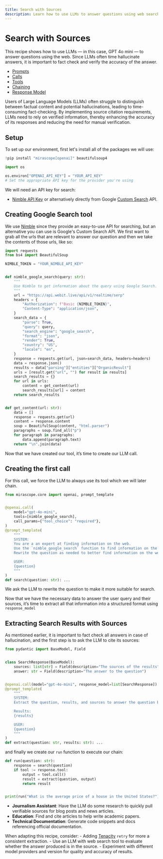 ```yaml
---
title: Search with Sources
description: Learn how to use LLMs to answer questions using web search while providing source citations to verify accuracy and reduce hallucinations.
---
```


# Search with Sources

This recipe shows how to use LLMs — in this case, GPT 4o mini — to answer questions using the web. Since LLMs often time hallucinate answers, it is important to fact check and verify the accuracy of the answer.

<Info title="Mirascope Concepts Used" collapsible={true} defaultOpen={false}>
<ul>
<li><a href="/docs/mirascope/learn/prompts/">Prompts</a></li>
<li><a href="/docs/mirascope/learn/calls/">Calls</a></li>
<li><a href="/docs/mirascope/learn/tools/">Tools</a></li>
<li><a href="/docs/mirascope/learn/chaining/">Chaining</a></li>
<li><a href="/docs/mirascope/learn/response_models/">Response Model</a></li>
</ul>
</Info>

<Note title="Background">
<p>
Users of Large Language Models (LLMs) often struggle to distinguish between factual content and potential hallucinations, leading to time-consuming fact-checking. By implementing source citation requirements, LLMs need to rely on verified information, thereby enhancing the accuracy of its responses and reducing the need for manual verification.
</p>
</Note>

## Setup

To set up our environment, first let's install all of the packages we will use:


```python
!pip install "mirascope[openai]" beautifulsoup4
```


```python
import os

os.environ["OPENAI_API_KEY"] = "YOUR_API_KEY"
# Set the appropriate API key for the provider you're using
```


We will need an API key for search:

- [Nimble API Key](https://nimbleway.com/) or alternatively directly from Google [Custom Search](https://developers.google.com/custom-search/v1/introduction/) API.

## Creating Google Search tool

We use [Nimble](https://nimbleway.com/) since they provide an easy-to-use API for searching, but an alternative you can use is Google's Custom Search API. We first want to grab all the urls that are relevant to answer our question and then we take the contents of those urls, like so:


```python
import requests
from bs4 import BeautifulSoup

NIMBLE_TOKEN = "YOUR_NIMBLE_API_KEY"


def nimble_google_search(query: str):
    """
    Use Nimble to get information about the query using Google Search.
    """
    url = "https://api.webit.live/api/v1/realtime/serp"
    headers = {
        "Authorization": f"Basic {NIMBLE_TOKEN}",
        "Content-Type": "application/json",
    }
    search_data = {
        "parse": True,
        "query": query,
        "search_engine": "google_search",
        "format": "json",
        "render": True,
        "country": "US",
        "locale": "en",
    }
    response = requests.get(url, json=search_data, headers=headers)
    data = response.json()
    results = data["parsing"]["entities"]["OrganicResult"]
    urls = [result.get("url", "") for result in results]
    search_results = {}
    for url in urls:
        content = get_content(url)
        search_results[url] = content
    return search_results


def get_content(url: str):
    data = []
    response = requests.get(url)
    content = response.content
    soup = BeautifulSoup(content, "html.parser")
    paragraphs = soup.find_all("p")
    for paragraph in paragraphs:
        data.append(paragraph.text)
    return "\n".join(data)
```


Now that we have created our tool, it’s time to create our LLM call.

## Creating the first call

For this call, we force the LLM to always use its tool which we will later chain.



```python
from mirascope.core import openai, prompt_template


@openai.call(
    model="gpt-4o-mini",
    tools=[nimble_google_search],
    call_params={"tool_choice": "required"},
)
@prompt_template(
    """
    SYSTEM:
    You are a an expert at finding information on the web.
    Use the `nimble_google_search` function to find information on the web.
    Rewrite the question as needed to better find information on the web.

    USER:
    {question}
    """
)
def search(question: str): ...
```


We ask the LLM to rewrite the question to make it more suitable for search.

Now that we have the necessary data to answer the user query and their sources, it’s time to extract all that information into a structured format using `response_model`

## Extracting Search Results with Sources

As mentioned earlier, it is important to fact check all answers in case of hallucination, and the first step is to ask the LLM to cite its sources:



```python
from pydantic import BaseModel, Field


class SearchResponse(BaseModel):
    sources: list[str] = Field(description="The sources of the results")
    answer: str = Field(description="The answer to the question")


@openai.call(model="gpt-4o-mini", response_model=list[SearchResponse])
@prompt_template(
    """
    SYSTEM:
    Extract the question, results, and sources to answer the question based on the results.

    Results:
    {results}

    USER:
    {question}
    """
)
def extract(question: str, results: str): ...
```


and finally we create our `run` function to execute our chain:



```python
def run(question: str):
    response = search(question)
    if tool := response.tool:
        output = tool.call()
        result = extract(question, output)
        return result


print(run("What is the average price of a house in the United States?"))
```

<Info title="Additional Real-World Applications">
<ul>
<li><b>Journalism Assistant</b>: Have the LLM do some research to quickly pull verifiable sources for blog posts and news articles.</li>
<li><b>Education</b>: Find and cite articles to help write academic papers.</li>
<li><b>Technical Documentation</b>: Generate code snippets and docs referencing official documentation.</li>
</ul>
</Info>

When adapting this recipe, consider:
    - Adding [Tenacity](https://tenacity.readthedocs.io/en/latest/) `retry` for more a consistent extraction.
    - Use an LLM with web search tool to evaluate whether the answer produced is in the source.
    - Experiment with different model providers and version for quality and accuracy of results.

